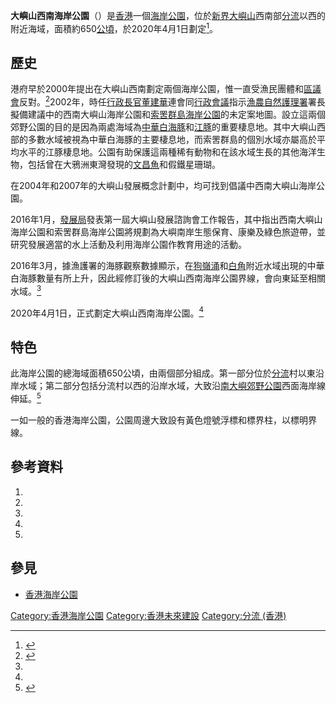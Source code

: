 '''大嶼山西南海岸公園'''（{{lang-en|'''Southwest Lantau Marine Park'''}}）是[[香港|香港]]一個[[香港海岸公園|海岸公園]]，位於[[新界|新界]][[大嶼山|大嶼山]]西南部[[分流_(香港)|分流]]以西的附近海域，面積約650[[公頃|公頃]]，於2020年4月1日劃定<ref name="政府刊憲指定大嶼山西南海岸公園">{{cite web |title=政府刊憲指定大嶼山西南海岸公園 |url=https://www.info.gov.hk/gia/general/201912/13/P2019121300263.htm |website=香港特別行政區政府新聞公報 |accessdate=2020-04-02 |archive-date=2020-04-01 |archive-url=https://web.archive.org/web/20200401210145/https://www.info.gov.hk/gia/general/201912/13/P2019121300263.htm |dead-url=no }}</ref>。

==歷史==
港府早於2000年提出在大嶼山西南劃定兩個海岸公園，惟一直受漁民團體和[[區議會|區議會]]反對。<ref name="hko">{{cite news | language = | author =鄧芯怡 | coauthors = | url =http://www.hk01.com/%E6%B8%AF%E8%81%9E/13145/%E6%98%8E%E5%B9%B4%E6%93%AC%E5%BB%BA%E5%85%A9%E6%B5%B7%E5%B2%B8%E5%85%AC%E5%9C%92-%E7%95%B6%E4%B8%AD%E6%88%96%E7%99%BC%E5%B1%95%E6%B0%B4%E7%99%82%E5%BA%A6%E5%81%87%E6%9D%91- | title =明年擬建兩海岸公園　當中或發展水療度假村 | work = | publisher =香港01 | pages = | date =2016-03-22 | accessdate = | archive-date =2017-03-05 | archive-url =https://web.archive.org/web/20170305003250/http://www.hk01.com/%E6%B8%AF%E8%81%9E/13145/%E6%98%8E%E5%B9%B4%E6%93%AC%E5%BB%BA%E5%85%A9%E6%B5%B7%E5%B2%B8%E5%85%AC%E5%9C%92-%E7%95%B6%E4%B8%AD%E6%88%96%E7%99%BC%E5%B1%95%E6%B0%B4%E7%99%82%E5%BA%A6%E5%81%87%E6%9D%91- | dead-url =no }}</ref>2002年，時任[[香港特別行政區行政長官|行政長官]][[董建華|董建華]]連會同[[香港特別行政區行政會議|行政會議]]指示[[漁農自然護理署|漁農自然護理署]]署長擬備建議中的西南大嶼山海岸公園和[[索罟群島海岸公園|索罟群島海岸公園]]的未定案地圖。設立這兩個郊野公園的目的是因為兩處海域為[[中華白海豚|中華白海豚]]和[[江豚|江豚]]的重要棲息地。其中大嶼山西部的多數水域被視為中華白海豚的主要棲息地，而索罟群島的個別水域亦屬高於平均水平的江豚棲息地。公園有助保護這兩種稀有動物和在該水域生長的其他海洋生物，包括曾在大鴉洲東灣發現的[[文昌魚|文昌魚]]和假鐵星珊瑚。

在2004年和2007年的大嶼山發展概念計劃中，均可找到倡議中西南大嶼山海岸公園。

2016年1月，[[發展局|發展局]]發表第一屆大嶼山發展諮詢會工作報告，其中指出西南大嶼山海岸公園和索罟群島海岸公園將規劃為大嶼南岸生態保育、康樂及綠色旅遊帶，並研究發展適當的水上活動及利用海岸公園作教育用途的活動。

2016年3月，據漁護署的海豚觀察數據顯示，在[[狗嶺涌|狗嶺涌]]和[[白角_(大嶼山)|白角]]附近水域出現的中華白海豚數量有所上升，因此經修訂後的大嶼山西南海岸公園界線，會向東延至相關水域。<ref name="hko"/>

2020年4月1日，正式劃定大嶼山西南海岸公園。<ref name="政府刊憲指定大嶼山西南海岸公園"/>

==特色==
此海岸公園的總海域面積650公頃，由兩個部分組成。第一部分位於[[分流_(香港)|分流]]村以東沿岸水域；第二部分包括分流村以西的沿岸水域，大致沿[[南大嶼郊野公園|南大嶼郊野公園]]西面海岸線伸延。<ref>{{cite web| url=https://www.afcd.gov.hk/tc_chi/country/cou_vis/cou_vis_mar/cou_vis_mar_des/cou_vis_mar_des_swl.html |title=指定的海岸公園及海岸保護區-大嶼山西南海岸公園 |publisher=漁農自然護理署 |accessdate=2022-06-25 |language=zh-hk}}</ref>

一如一般的香港海岸公園，公園周邊大致設有黃色燈號浮標和標界柱，以標明界線。

==參考資料==
<references />
#{{web reference|URL=http://www.afcd.gov.hk/tc_chi/publications/publications_press/pr288.html|title=西南大嶼山和索罟群島擬闢作海岸公園|work=漁農自然護理署|year=2002年|date=5月3日|accessdate=2008-01-06|archive-date=2007-12-13|archive-url=https://web.archive.org/web/20071213195108/http://www.afcd.gov.hk/tc_chi/publications/publications_press/pr288.html|dead-url=no}}
#{{web reference|URL=http://www.pland.gov.hk/pland_en/lantau/tc/images/revised/booklet.pdf|title=經修訂的大嶼山發展概念計劃全文 - 規劃署|work=規劃署|year=2007年|date=5月|accessdate=2016-10-30|archive-date=2016-10-30|archive-url=https://web.archive.org/web/20161030141310/http://www.pland.gov.hk/pland_en/lantau/tc/images/revised/booklet.pdf|dead-url=no}}
#{{web reference|URL=http://www.legco.gov.hk/yr01-02/chinese/panels/ea/papers/ea0527cb1-1811-3-c.pdf|title=設立大嶼山西南海岸公園和索罟群島海岸公園的建議|work=立法會環境事務委員會|year=2008年|date=1月6日|accessdate=2008-01-06|archive-date=2008-12-03|archive-url=https://web.archive.org/web/20081203005527/http://www.legco.gov.hk/yr01-02/chinese/panels/ea/papers/ea0527cb1-1811-3-c.pdf|dead-url=no}}
#{{web reference|URL=https://www.afcd.gov.hk/tc_chi/aboutus/abt_adv/files/WP_CMPB_7_2015chi.pdf|title=擬議大嶼山西南海岸公園和索罟群島海岸公園的初步邊界及管理計劃的建議|work=郊野公園及海岸公園委員會|year=2015年|date=5月|accessdate=2016-04-02|archive-date=2017-03-05|archive-url=https://web.archive.org/web/20170305002126/https://www.afcd.gov.hk/tc_chi/aboutus/abt_adv/files/WP_CMPB_7_2015chi.pdf|dead-url=no}}
#{{web reference|URL=https://www.devb.gov.hk/.../tc/.../LanDAC_First_term_Work_Report_(Chinese).pdf|title=第一屆大嶼山發展諮詢委員會工作報告 - 發展局|work=第一屆大嶼山發展諮詢委員會|year=2016年|date=1月}}{{Dead link|date=2018年11月 |bot=InternetArchiveBot |fix-attempted=yes }}

==參見==
* [[香港海岸公園|香港海岸公園]]

{{香港海岸公園}}

[[Category:香港海岸公園|Category:香港海岸公園]]
[[Category:香港未來建設|Category:香港未來建設]]
[[Category:分流_(香港)|Category:分流 (香港)]]